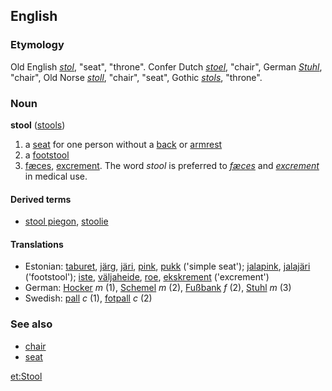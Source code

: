 ==English==
===Etymology===
Old English ''[[stol]]'', "seat", "throne". Confer Dutch ''[[stoel]]'', "chair", German ''[[Stuhl]]'', "chair", Old Norse ''[[stoll]]'', "chair", "seat", Gothic ''[[stols]]'', "throne".

===Noun===
'''stool''' ([[stools]])

# a [[seat]] for one person without a [[back]] or [[armrest]]
# a [[footstool]]
# [[fæces]], [[excrement]]. The word ''stool'' is preferred to ''[[fæces]]'' and ''[[excrement]]'' in medical use.

====Derived terms====
*[[stool piegon]], [[stoolie]]

====Translations====
*Estonian: [[taburet]], [[järg]], [[järi]], [[pink]], [[pukk]] ('simple seat'); [[jalapink]], [[jalajäri]] ('footstool'); [[iste]], [[väljaheide]], [[roe]], [[ekskrement]] ('excrement')
*German: [[Hocker]] ''m'' (1), [[Schemel]] ''m'' (2), [[Fußbank]] ''f'' (2), [[Stuhl]] ''m'' (3)
*Swedish: [[pall]] ''c'' (1), [[fotpall]] ''c'' (2)

===See also===
*[[chair]]
*[[seat]]

[[et:Stool]]
